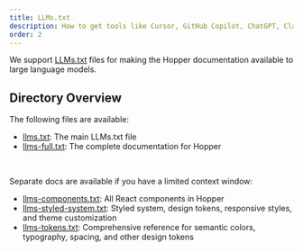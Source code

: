 ```yaml
---
title: LLMs.txt
description: How to get tools like Cursor, GitHub Copilot, ChatGPT, Claude, and all Vibe Coding tools to understand Hopper Design System.
order: 2
---
```


We support [LLMs.txt](https://llmstxt.org/) files for making the Hopper documentation available to large language models.

## Directory Overview

The following files are available:

- [llms.txt](/llms.txt): The main LLMs.txt file
- [llms-full.txt](/llms-full.txt): The complete documentation for Hopper

<br/>

Separate docs are available if you have a limited context window:
- [llms-components.txt](/components/index.txt): All React components in Hopper
- [llms-styled-system.txt](/styled-system/index.txt): Styled system, design tokens, responsive styles, and theme customization
- [llms-tokens.txt](/tokens/index.txt): Comprehensive reference for semantic colors, typography, spacing, and other design tokens
